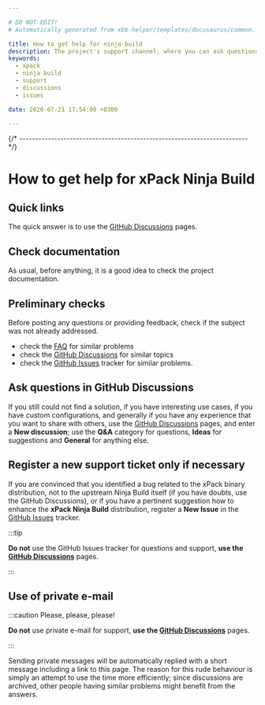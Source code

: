 ```yaml
---

# DO NOT EDIT!
# Automatically generated from xbb-helper/templates/docusaurus/common.

title: How to get help for ninja-build
description: The project's support channel, where you can ask questions, start discussions, and report issues.
keywords:
  - xpack
  - ninja-build
  - support
  - discussions
  - issues

date: 2020-07-21 17:54:00 +0300

---
```



{/* ------------------------------------------------------------------------ */}

# How to get help for xPack Ninja Build

## Quick links

The quick answer is to use the
[GitHub Discussions](https://github.com/xpack-dev-tools/ninja-build-xpack/discussions/) pages.

## Check documentation

As usual, before anything, it is a good idea to check the project
documentation.

<Documentation/>

## Preliminary checks

Before posting any questions or providing feedback,
check if the subject was not already addressed.

- check the [FAQ](/docs/faq/)
for similar problems
- check the [GitHub Discussions](https://github.com/xpack-dev-tools/ninja-build-xpack/discussions/) for
similar topics
- check the
[GitHub Issues](https://github.com/xpack-dev-tools/ninja-build-xpack/issues/)
tracker for similar problems.

## Ask questions in GitHub Discussions

If you still could not find a solution, if you have interesting use
cases, if you have custom configurations, and generally if you have
any experience that you want to share with others, use the
[GitHub Discussions](https://github.com/xpack-dev-tools/ninja-build-xpack/discussions/) pages,
and enter a **New discussion**; use the **Q&A** category for questions, **Ideas** for suggestions and **General** for anything else.

## Register a new support ticket only if necessary

If you are convinced that you identified a bug related to the xPack binary
distribution, not to the upstream Ninja Build itself
(if you have doubts, use the GitHub Discussions),
or if you have a pertinent suggestion how to enhance the **xPack Ninja Build**
distribution, register a **New Issue** in the
[GitHub Issues](https://github.com/xpack-dev-tools/ninja-build-xpack/issues/)
tracker.

:::tip

**Do not** use the GitHub Issues tracker
for questions and support, **use the
[GitHub Discussions](https://github.com/xpack-dev-tools/ninja-build-xpack/discussions/)** pages.

:::

## Use of private e-mail

:::caution Please, please, please!

**Do not** use
private e-mail for support, **use the
[GitHub Discussions](https://github.com/xpack-dev-tools/ninja-build-xpack/discussions/)** pages.

:::

Sending private messages will be automatically replied with
a short message including a link to this page.
The reason for this rude behaviour is simply an attempt to use
the time more efficiently; since discussions are archived, other people
having similar problems might benefit from the answers.

